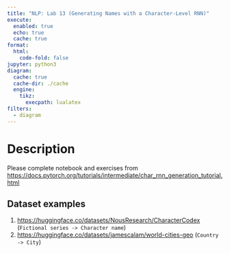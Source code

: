 ```yaml
---
title: "NLP: Lab 13 (Generating Names with a Character-Level RNN)"
execute:
  enabled: true
  echo: true
  cache: true
format:
  html:
    code-fold: false
jupyter: python3
diagram:
  cache: true
  cache-dir: ./cache
  engine:
    tikz:
      execpath: lualatex
filters:
  - diagram
---
```


# Description
Please complete notebook and exercises from <https://docs.pytorch.org/tutorials/intermediate/char_rnn_generation_tutorial.html>

## Dataset examples
1. <https://huggingface.co/datasets/NousResearch/CharacterCodex> (`Fictional series -> Character name`)
2. <https://huggingface.co/datasets/jamescalam/world-cities-geo> (`Country -> City`)
